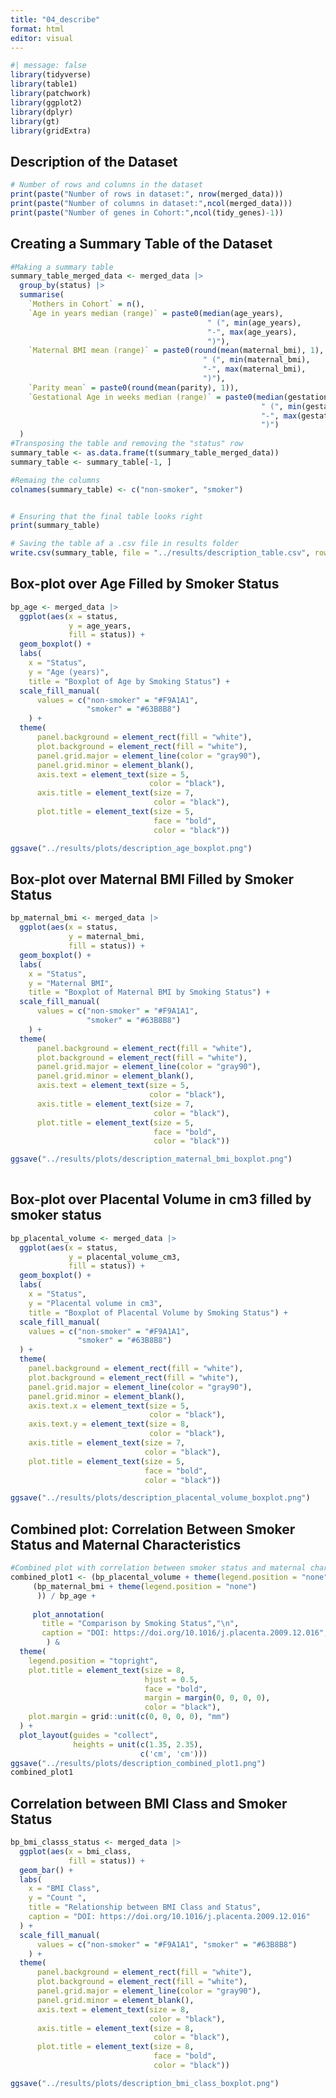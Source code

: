 ```yaml
---
title: "04_describe"
format: html
editor: visual
---
```


```r
#| message: false
library(tidyverse)
library(table1)
library(patchwork)
library(ggplot2)
library(dplyr)
library(gt)
library(gridExtra)
```

## Description of the Dataset

```r
# Number of rows and columns in the dataset 
print(paste("Number of rows in dataset:", nrow(merged_data)))
print(paste("Number of columns in dataset:",ncol(merged_data)))
print(paste("Number of genes in Cohort:",ncol(tidy_genes)-1))
```

## Creating a Summary Table of the Dataset

```r
#Making a summary table
summary_table_merged_data <- merged_data |> 
  group_by(status) |> 
  summarise(
    `Mothers in Cohort` = n(),
    `Age in years median (range)` = paste0(median(age_years),                                  #Calculating the median and range of age
                                            " (", min(age_years),
                                            "-", max(age_years), 
                                            ")"),
    `Maternal BMI mean (range)` = paste0(round(mean(maternal_bmi), 1),                         #Calculating the median and range of BMI
                                           " (", min(maternal_bmi), 
                                           "-", max(maternal_bmi), 
                                           ")"),
    `Parity mean` = paste0(round(mean(parity), 1)),                                            #Calculating the mean of parity
    `Gestational Age in weeks median (range)` = paste0(median(gestational_age_weeks),          #Calculating the mean and range of GA
                                                        " (", min(gestational_age_weeks),     
                                                        "-", max(gestational_age_weeks), 
                                                        ")")
  )
#Transposing the table and removing the "status" row
summary_table <- as.data.frame(t(summary_table_merged_data))
summary_table <- summary_table[-1, ]

#Remaing the columns
colnames(summary_table) <- c("non-smoker", "smoker")


# Ensuring that the final table looks right
print(summary_table)

# Saving the table af a .csv file in results folder
write.csv(summary_table, file = "../results/description_table.csv", row.names = TRUE)
```

## Box-plot over Age Filled by Smoker Status

```r
bp_age <- merged_data |>
  ggplot(aes(x = status, 
             y = age_years, 
             fill = status)) +
  geom_boxplot() +
  labs(
    x = "Status",
    y = "Age (years)",
    title = "Boxplot of Age by Smoking Status") +
  scale_fill_manual(
      values = c("non-smoker" = "#F9A1A1", 
                 "smoker" = "#63B8B8")
    ) +
  theme(
      panel.background = element_rect(fill = "white"),
      plot.background = element_rect(fill = "white"),
      panel.grid.major = element_line(color = "gray90"),
      panel.grid.minor = element_blank(),
      axis.text = element_text(size = 5, 
                               color = "black"),
      axis.title = element_text(size = 7, 
                                color = "black"),
      plot.title = element_text(size = 5, 
                                face = "bold", 
                                color = "black"))

ggsave("../results/plots/description_age_boxplot.png")


```

## Box-plot over Maternal BMI Filled by Smoker Status

```r
bp_maternal_bmi <- merged_data |>
  ggplot(aes(x = status, 
             y = maternal_bmi, 
             fill = status)) +
  geom_boxplot() +
  labs(
    x = "Status",
    y = "Maternal BMI",
    title = "Boxplot of Maternal BMI by Smoking Status") +
  scale_fill_manual(
      values = c("non-smoker" = "#F9A1A1", 
                 "smoker" = "#63B8B8")
    ) +
  theme(
      panel.background = element_rect(fill = "white"),
      plot.background = element_rect(fill = "white"),
      panel.grid.major = element_line(color = "gray90"),
      panel.grid.minor = element_blank(),
      axis.text = element_text(size = 5, 
                               color = "black"),
      axis.title = element_text(size = 7, 
                                color = "black"),
      plot.title = element_text(size = 5, 
                                face = "bold", 
                                color = "black"))

ggsave("../results/plots/description_maternal_bmi_boxplot.png")
  
```

## Box-plot over Placental Volume in cm3 filled by smoker status

```r
bp_placental_volume <- merged_data |>
  ggplot(aes(x = status, 
             y = placental_volume_cm3, 
             fill = status)) +
  geom_boxplot() +
  labs(
    x = "Status",
    y = "Placental volume in cm3",
    title = "Boxplot of Placental Volume by Smoking Status") +
  scale_fill_manual(
    values = c("non-smoker" = "#F9A1A1", 
               "smoker" = "#63B8B8")
  ) +
  theme(
    panel.background = element_rect(fill = "white"),
    plot.background = element_rect(fill = "white"),
    panel.grid.major = element_line(color = "gray90"),
    panel.grid.minor = element_blank(),
    axis.text.x = element_text(size = 5, 
                               color = "black"),
    axis.text.y = element_text(size = 8, 
                               color = "black"),
    axis.title = element_text(size = 7, 
                              color = "black"),
    plot.title = element_text(size = 5, 
                              face = "bold", 
                              color = "black"))

ggsave("../results/plots/description_placental_volume_boxplot.png")

```

## Combined plot: Correlation Between Smoker Status and Maternal Characteristics

```r
#Combined plot with correlation between smoker status and maternal characteristics: Placental volume, maternal BMI and mothers age.
combined_plot1 <- (bp_placental_volume + theme(legend.position = "none") + 
     (bp_maternal_bmi + theme(legend.position = "none")
      )) / bp_age + 
     
     plot_annotation(
       title = "Comparison by Smoking Status","\n",
       caption = "DOI: https://doi.org/10.1016/j.placenta.2009.12.016",
        ) &
  theme(
    legend.position = "topright",
    plot.title = element_text(size = 8, 
                              hjust = 0.5, 
                              face = "bold", 
                              margin = margin(0, 0, 0, 0), 
                              color = "black"),
    plot.margin = grid::unit(c(0, 0, 0, 0), "mm")
  ) +
  plot_layout(guides = "collect", 
              heights = unit(c(1.35, 2.35), 
                             c('cm', 'cm')))
ggsave("../results/plots/description_combined_plot1.png")
combined_plot1
```

## Correlation between BMI Class and Smoker Status

```r
bp_bmi_classs_status <- merged_data |>
  ggplot(aes(x = bmi_class, 
             fill = status)) +
  geom_bar() +
  labs(
    x = "BMI Class",
    y = "Count ",
    title = "Relationship between BMI Class and Status", 
    caption = "DOI: https://doi.org/10.1016/j.placenta.2009.12.016"
  ) +
  scale_fill_manual(
      values = c("non-smoker" = "#F9A1A1", "smoker" = "#63B8B8")
    ) +
  theme(
      panel.background = element_rect(fill = "white"),
      plot.background = element_rect(fill = "white"),
      panel.grid.major = element_line(color = "gray90"),
      panel.grid.minor = element_blank(),
      axis.text = element_text(size = 8, 
                               color = "black"),
      axis.title = element_text(size = 8, 
                                color = "black"),
      plot.title = element_text(size = 8, 
                                face = "bold", 
                                color = "black"))

ggsave("../results/plots/description_bmi_class_boxplot.png")

```
